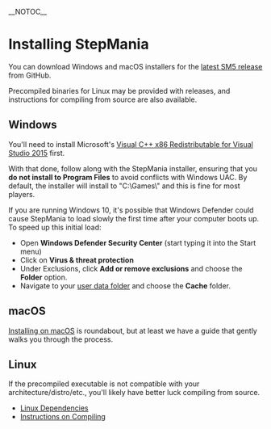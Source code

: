 __NOTOC__
= Installing StepMania =
You can download Windows and macOS installers for the [https://bit.ly/3N0EAj9 latest SM5 release] from GitHub.  

Precompiled binaries for Linux may be provided with releases, and instructions for compiling from source are also available.

== Windows ==
You'll need to install Microsoft's [http://www.microsoft.com/en-us/download/details.aspx?id=48145 Visual C++ x86 Redistributable for Visual Studio 2015] first.

With that done, follow along with the StepMania installer, ensuring that you '''do not install to Program Files''' to avoid conflicts with Windows UAC. By default, the installer will install to "C:\Games\" and this is fine for most players.

If you are running Windows 10, it's possible that Windows Defender could cause StepMania to load slowly the first time after your computer boots up. To speed up this initial load:
* Open '''Windows Defender Security Center''' (start typing it into the Start menu)
* Click on '''Virus & threat protection'''
* Under Exclusions, click '''Add or remove exclusions''' and choose the '''Folder''' option.
* Navigate to your [[User-Data-Locations|user data folder]] and choose the '''Cache''' folder.

== macOS ==
[[Installing on macOS]] is roundabout, but at least we have a guide that gently walks you through the process.

== Linux ==
If the precompiled executable is not compatible with your architecture/distro/etc., you'll likely have better luck compiling from source.

* [[Linux-dependencies|Linux Dependencies]]
* [[Compiling-StepMania|Instructions on Compiling]]